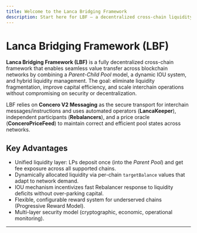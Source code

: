 ```yaml
---
title: Welcome to the Lanca Bridging Framework
description: Start here for LBF — a decentralized cross-chain liquidity infrastructure.
---
```


# Lanca Bridging Framework (LBF)

**Lanca Bridging Framework (LBF)** is a fully decentralized cross-chain framework that enables seamless value transfer across blockchain networks by combining a *Parent-Child Pool* model, a dynamic IOU system, and hybrid liquidity management. The goal: eliminate liquidity fragmentation, improve capital efficiency, and scale interchain operations without compromising on security or decentralization.

LBF relies on **Concero V2 Messaging** as the secure transport for interchain messages/instructions and uses automated operators (**LancaKeeper**), independent participants (**Rebalancers**), and a price oracle (**ConceroPriceFeed**) to maintain correct and efficient pool states across networks.

## Key Advantages

- Unified liquidity layer: LPs deposit once (into the *Parent Pool*) and get fee exposure across all supported chains.
- Dynamically allocated liquidity via per-chain `targetBalance` values that adapt to network demand.
- IOU mechanism incentivizes fast Rebalancer response to liquidity deficits without over-parking capital.
- Flexible, configurable reward system for underserved chains (Progressive Reward Model).
- Multi-layer security model (cryptographic, economic, operational monitoring).

---
